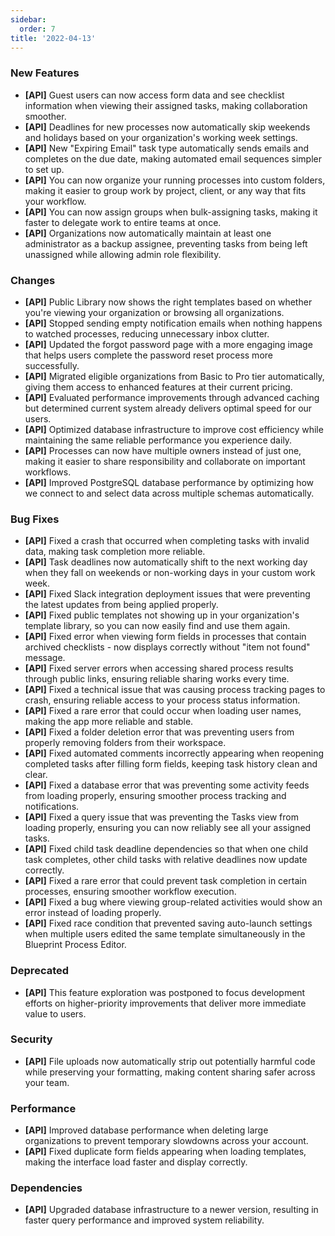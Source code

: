 ```yaml
---
sidebar:
  order: 7
title: '2022-04-13'
---
```


### New Features

- **[API]** Guest users can now access form data and see checklist information when viewing their assigned tasks, making collaboration smoother.
- **[API]** Deadlines for new processes now automatically skip weekends and holidays based on your organization's working week settings.
- **[API]** New "Expiring Email" task type automatically sends emails and completes on the due date, making automated email sequences simpler to set up.
- **[API]** You can now organize your running processes into custom folders, making it easier to group work by project, client, or any way that fits your workflow.
- **[API]** You can now assign groups when bulk-assigning tasks, making it faster to delegate work to entire teams at once.
- **[API]** Organizations now automatically maintain at least one administrator as a backup assignee, preventing tasks from being left unassigned while allowing admin role flexibility.

### Changes

- **[API]** Public Library now shows the right templates based on whether you're viewing your organization or browsing all organizations.
- **[API]** Stopped sending empty notification emails when nothing happens to watched processes, reducing unnecessary inbox clutter.
- **[API]** Updated the forgot password page with a more engaging image that helps users complete the password reset process more successfully.
- **[API]** Migrated eligible organizations from Basic to Pro tier automatically, giving them access to enhanced features at their current pricing.
- **[API]** Evaluated performance improvements through advanced caching but determined current system already delivers optimal speed for our users.
- **[API]** Optimized database infrastructure to improve cost efficiency while maintaining the same reliable performance you experience daily.
- **[API]** Processes can now have multiple owners instead of just one, making it easier to share responsibility and collaborate on important workflows.
- **[API]** Improved PostgreSQL database performance by optimizing how we connect to and select data across multiple schemas automatically.

### Bug Fixes

- **[API]** Fixed a crash that occurred when completing tasks with invalid data, making task completion more reliable.
- **[API]** Task deadlines now automatically shift to the next working day when they fall on weekends or non-working days in your custom work week.
- **[API]** Fixed Slack integration deployment issues that were preventing the latest updates from being applied properly.
- **[API]** Fixed public templates not showing up in your organization's template library, so you can now easily find and use them again.
- **[API]** Fixed error when viewing form fields in processes that contain archived checklists - now displays correctly without "item not found" message.
- **[API]** Fixed server errors when accessing shared process results through public links, ensuring reliable sharing works every time.
- **[API]** Fixed a technical issue that was causing process tracking pages to crash, ensuring reliable access to your process status information.
- **[API]** Fixed a rare error that could occur when loading user names, making the app more reliable and stable.
- **[API]** Fixed a folder deletion error that was preventing users from properly removing folders from their workspace.
- **[API]** Fixed automated comments incorrectly appearing when reopening completed tasks after filling form fields, keeping task history clean and clear.
- **[API]** Fixed a database error that was preventing some activity feeds from loading properly, ensuring smoother process tracking and notifications.
- **[API]** Fixed a query issue that was preventing the Tasks view from loading properly, ensuring you can now reliably see all your assigned tasks.
- **[API]** Fixed child task deadline dependencies so that when one child task completes, other child tasks with relative deadlines now update correctly.
- **[API]** Fixed a rare error that could prevent task completion in certain processes, ensuring smoother workflow execution.
- **[API]** Fixed a bug where viewing group-related activities would show an error instead of loading properly.
- **[API]** Fixed race condition that prevented saving auto-launch settings when multiple users edited the same template simultaneously in the Blueprint Process Editor.

### Deprecated

- **[API]** This feature exploration was postponed to focus development efforts on higher-priority improvements that deliver more immediate value to users.

### Security

- **[API]** File uploads now automatically strip out potentially harmful code while preserving your formatting, making content sharing safer across your team.

### Performance

- **[API]** Improved database performance when deleting large organizations to prevent temporary slowdowns across your account.
- **[API]** Fixed duplicate form fields appearing when loading templates, making the interface load faster and display correctly.

### Dependencies

- **[API]** Upgraded database infrastructure to a newer version, resulting in faster query performance and improved system reliability.
